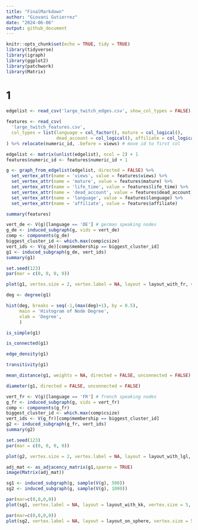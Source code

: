 ```yaml
---
title: "FinalMarkdown"
author: "Giovani Gutierrez"
date: "2024-06-06"
output: github_document
---
```


```r
knitr::opts_chunk$set(echo = TRUE, tidy = TRUE)
library(tidyverse)
library(igraph)
library(ggplot2)
library(patchwork)
library(Matrix)
```

# 1

```r
edgelist <- read_csv('large_twitch_edges.csv', show_col_types = FALSE)

features <- read_csv(
  'large_twitch_features.csv',
  col_types = list(language = col_factor(), mature = col_logical(),
                   dead_account = col_logical(), affiliate = col_logical())
) %>% relocate(numeric_id, .before = views) # move id to first col
```

```r
edgelist <- matrix(unlist(edgelist), ncol = 2) + 1
features$numeric_id <- features$numeric_id + 1 

g <- graph_from_edgelist(edgelist, directed = FALSE) %>% 
  set_vertex_attr(name = 'views', value = features$views) %>% 
  set_vertex_attr(name = 'mature', value = features$mature) %>% 
  set_vertex_attr(name = 'life_time', value = features$life_time) %>% 
  set_vertex_attr(name = 'dead_account', value = features$dead_account) %>% 
  set_vertex_attr(name = 'language', value = features$language) %>% 
  set_vertex_attr(name = 'affiliate', value = features$affiliate)
```

```r
summary(features)
```

```r
vert_de <- V(g)[language == 'DE'] # german speaking nodes
g_de <- induced_subgraph(g, vids = vert_de)
comp <- components(g_de)
biggest_cluster_id <- which.max(comp$csize)
vert_ids <- V(g_de)[comp$membership == biggest_cluster_id]
g1 <- induced_subgraph(g_de, vert_ids)
summary(g1)
```

```r
set.seed(123)
par(mar = c(0, 0, 0, 0))

plot(g1, vertex.size = 2, vertex.label = NA, layout = layout_with_fr, vertex.color='#88398A', edge.color = 'gray80', vertex.frame.width=0.1)
```

```r
deg <- degree(g1)

hist(deg, breaks = seq(-1,(max(deg)+1), by = 0.5), 
     main = 'Histogram of Node Degree',
     xlab = 'Degree', 
     )
```

```r
is_simple(g1)

is_connected(g1)

edge_density(g1)

transitivity(g1)

mean_distance(g1, weights = NA, directed = FALSE, unconnected = FALSE)

diameter(g1, directed = FALSE, unconnected = FALSE)
```



```r
vert_fr <- V(g)[language == 'FR'] # french speaking nodes
g_fr <- induced_subgraph(g, vids = vert_fr)
comp <- components(g_fr)
biggest_cluster_id <- which.max(comp$csize)
vert_ids <- V(g_fr)[comp$membership == biggest_cluster_id]
g2 <- induced_subgraph(g_fr, vert_ids)
summary(g2)
```

```r
set.seed(123)
par(mar = c(0, 0, 0, 0))

plot(g2, vertex.size = 2, vertex.label = NA, layout = layout_with_lgl, vertex.color='tomato', edge.color = 'gray80', vertex.frame.width=0.1)
```

```r
adj_mat <- as_adjacency_matrix(g1,sparse = TRUE)
image(Matrix(adj_mat))
```
```r
sg1 <- induced_subgraph(g, sample(V(g), 500))
sg2 <- induced_subgraph(g, sample(V(g), 1000))
```

```r
par(mar=c(0,0,0,0))
plot(sg1, vertex.label = NA, layout = layout_with_kk, vertex.size = 5, vertex.color = 'tomato')
```

```r
par(mar=c(0,0,0,0))
plot(sg2, vertex.label = NA, layout = layout_on_sphere, vertex.size = 5, vertex.color = 'tomato')
```

